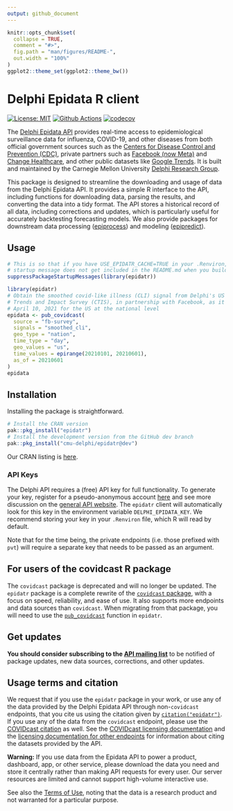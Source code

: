 ```yaml
---
output: github_document
---
```


<!-- README.md is generated from README.Rmd. Please edit that file -->

```r
knitr::opts_chunk$set(
  collapse = TRUE,
  comment = "#>",
  fig.path = "man/figures/README-",
  out.width = "100%"
)
ggplot2::theme_set(ggplot2::theme_bw())
```

# Delphi Epidata R client

<!-- badges: start -->
[![License: MIT][mit-image]][mit-url] [![Github Actions][github-actions-image]][github-actions-url]
[![codecov](https://codecov.io/gh/dsweber2/epidatr/branch/dev/graph/badge.svg?token=jVHL9eHZNZ)](https://app.codecov.io/gh/dsweber2/epidatr)
<!-- badges: end -->

The [Delphi Epidata API](https://cmu-delphi.github.io/delphi-epidata/) provides
real-time access to epidemiological surveillance data for influenza, COVID-19,
and other diseases from both official government sources such as the [Centers
for Disease Control and Prevention
(CDC)](https://www.cdc.gov/datastatistics/index.html), private partners such as
[Facebook (now
Meta)](https://delphi.cmu.edu/blog/2020/08/26/covid-19-symptom-surveys-through-facebook/)
and [Change Healthcare](https://www.changehealthcare.com/), and other public
datasets like [Google
Trends](https://console.cloud.google.com/marketplace/product/bigquery-public-datasets/covid19-search-trends).
It is built and maintained by the Carnegie Mellon University [Delphi Research
Group](https://delphi.cmu.edu/).

This package is designed to streamline the downloading and usage of data from
the Delphi Epidata API. It provides a simple R interface to the API, including
functions for downloading data, parsing the results, and converting the data
into a tidy format. The API stores a historical record of all data, including
corrections and updates, which is particularly useful for accurately backtesting
forecasting models. We also provide packages for downstream data processing
([epiprocess](https://github.com/cmu-delphi/epiprocess)) and modeling
([epipredict](https://github.com/cmu-delphi/epipredict)).

## Usage

```r
# This is so that if you have USE_EPIDATR_CACHE=TRUE in your .Renviron, the
# startup message does not get included in the README.md when you build this.
suppressPackageStartupMessages(library(epidatr))
```

```r
library(epidatr)
# Obtain the smoothed covid-like illness (CLI) signal from Delphi's US COVID-19
# Trends and Impact Survey (CTIS), in partnership with Facebook, as it was on
# April 10, 2021 for the US at the national level
epidata <- pub_covidcast(
  source = "fb-survey",
  signals = "smoothed_cli",
  geo_type = "nation",
  time_type = "day",
  geo_values = "us",
  time_values = epirange(20210101, 20210601),
  as_of = 20210601
)
epidata
```

## Installation

Installing the package is straightforward.

```R
# Install the CRAN version
pak::pkg_install("epidatr")
# Install the development version from the GitHub dev branch
pak::pkg_install("cmu-delphi/epidatr@dev")
```

Our CRAN listing is [here](https://cran.r-project.org/web/packages/epidatr/index.html).

### API Keys

The Delphi API requires a (free) API key for full functionality. To generate
your key, register for a pseudo-anonymous account
[here](https://api.delphi.cmu.edu/epidata/admin/registration_form) and see more
discussion on the [general API
website](https://cmu-delphi.github.io/delphi-epidata/api/api_keys.html). The
`epidatr` client will automatically look for this key in the environment
variable `DELPHI_EPIDATA_KEY`. We recommend storing your key in your `.Renviron`
file, which R will read by default.

Note that for the time being, the private endpoints (i.e. those prefixed with
`pvt`) will require a separate key that needs to be passed as an argument.

## For users of the covidcast R package

The `covidcast` package is deprecated and will no longer be updated. The
`epidatr` package is a complete rewrite of the [`covidcast`
package](https://cmu-delphi.github.io/covidcast/covidcastR/), with a focus on
speed, reliability, and ease of use. It also supports more endpoints and data
sources than `covidcast`. When migrating from that package, you will need to use
the
[`pub_covidcast`](https://cmu-delphi.github.io/epidatr/reference/pub_covidcast.html)
function in `epidatr`.

## Get updates

**You should consider subscribing to the [API mailing list](https://lists.andrew.cmu.edu/mailman/listinfo/delphi-covidcast-api)** to be notified of package updates, new data sources, corrections, and other updates.

## Usage terms and citation

We request that if you use the `epidatr` package in your work, or use any of the data provided by the Delphi Epidata API through non-`covidcast` endpoints, that you cite us using the citation given by [`citation("epidatr")`](https://cmu-delphi.github.io/epidatr/dev/authors.html#citation). If you use any of the data from the `covidcast` endpoint, please use the [COVIDcast citation](https://cmu-delphi.github.io/covidcast/covidcastR/authors.html#citation) as well. See the [COVIDcast licensing documentation](https://cmu-delphi.github.io/delphi-epidata/api/covidcast_licensing.html) and the [licensing documentation for other endpoints](https://cmu-delphi.github.io/delphi-epidata/api/README.html#data-licensing) for information about citing the datasets provided by the API.

**Warning:** If you use data from the Epidata API to power a product, dashboard, app, or other service, please download the data you need and store it centrally rather than making API requests for every user. Our server resources are limited and cannot support high-volume interactive use.

See also the [Terms of Use](https://delphi.cmu.edu/covidcast/terms-of-use/), noting that the data is a research product and not warranted for a particular purpose.


[mit-image]: https://img.shields.io/badge/License-MIT-yellow.svg
[mit-url]: https://opensource.org/license/mit
[github-actions-image]: https://github.com/cmu-delphi/epidatr/workflows/ci/badge.svg
[github-actions-url]: https://github.com/cmu-delphi/epidatr/actions
